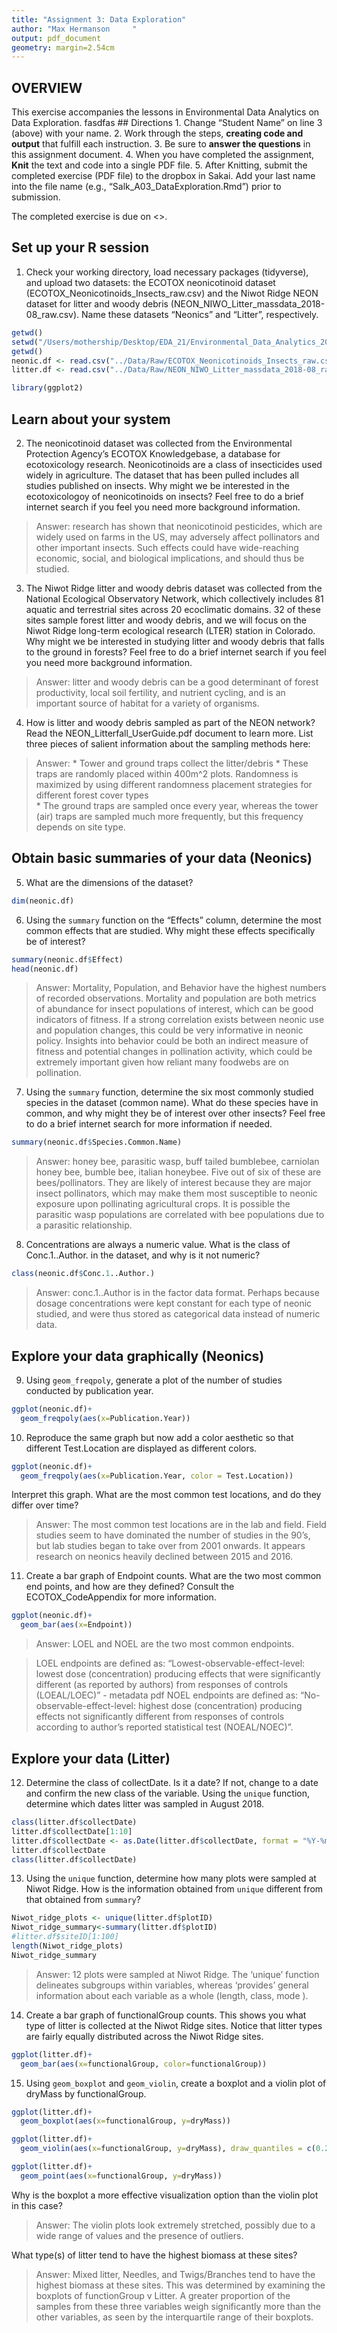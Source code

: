 ```yaml
---
title: "Assignment 3: Data Exploration"
author: "Max Hermanson     "
output: pdf_document
geometry: margin=2.54cm
---
```


## OVERVIEW

This exercise accompanies the lessons in Environmental Data Analytics on Data Exploration. 
fasdfas
## Directions
1. Change "Student Name" on line 3 (above) with your name.
2. Work through the steps, **creating code and output** that fulfill each instruction.
3. Be sure to **answer the questions** in this assignment document.
4. When you have completed the assignment, **Knit** the text and code into a single PDF file.
5. After Knitting, submit the completed exercise (PDF file) to the dropbox in Sakai. Add your last name into the file name (e.g., "Salk_A03_DataExploration.Rmd") prior to submission.

The completed exercise is due on <>.


## Set up your R session

1. Check your working directory, load necessary packages (tidyverse), and upload two datasets: the ECOTOX neonicotinoid dataset (ECOTOX_Neonicotinoids_Insects_raw.csv) and the Niwot Ridge NEON dataset for litter and woody debris (NEON_NIWO_Litter_massdata_2018-08_raw.csv). Name these datasets "Neonics" and "Litter", respectively. 
```r


getwd()
setwd("/Users/mothership/Desktop/EDA_21/Environmental_Data_Analytics_2021_2/Assignments")
getwd()
neonic.df <- read.csv("../Data/Raw/ECOTOX_Neonicotinoids_Insects_raw.csv", stringsAsFactors = TRUE)
litter.df <- read.csv("../Data/Raw/NEON_NIWO_Litter_massdata_2018-08_raw.csv")

library(ggplot2)
```

## Learn about your system

2. The neonicotinoid dataset was collected from the Environmental Protection Agency's ECOTOX Knowledgebase, a database for ecotoxicology research. Neonicotinoids are a class of insecticides used widely in agriculture. The dataset that has been pulled includes all studies published on insects. Why might we be interested in the ecotoxicologoy of neonicotinoids on insects? Feel free to do a brief internet search if you feel you need more background information. 

> Answer: research has shown that neonicotinoid pesticides, which are widely used on farms in the US, may adversely affect pollinators and other important insects. Such effects could have wide-reaching economic, social, and biological implications, and should thus be studied. 

3. The Niwot Ridge litter and woody debris dataset was collected from the National Ecological Observatory Network, which collectively includes 81 aquatic and terrestrial sites across 20 ecoclimatic domains. 32 of these sites sample forest litter and woody debris, and we will focus on the Niwot Ridge long-term ecological research (LTER) station in Colorado. Why might we be interested in studying litter and woody debris that falls to the ground in forests? Feel free to do a brief internet search if you feel you need more background information. 

> Answer: litter and woody debris can be a good determinant of forest productivity, local soil fertility, and nutrient cycling, and is an important source of habitat for a variety of organisms. 

4. How is litter and woody debris sampled as part of the NEON network? Read the NEON_Litterfall_UserGuide.pdf document to learn more. List three pieces of salient information about the sampling methods here: 

> Answer: 
* Tower and ground traps collect the litter/debris
* These traps are randomly placed within 400m^2 plots. Randomness is maximized by using different randomness placement strategies for different forest cover types  
* The ground traps are sampled once every year, whereas the tower (air) traps are sampled much more frequently, but this frequency depends on site type. 



## Obtain basic summaries of your data (Neonics)

5. What are the dimensions of the dataset?

```r
dim(neonic.df)
```

6. Using the `summary` function on the "Effects" column, determine the most common effects that are studied. Why might these effects specifically be of interest?
```r
summary(neonic.df$Effect)
head(neonic.df)

```

> Answer: Mortality, Population, and Behavior have the highest numbers of recorded observations. Mortality and population are both metrics of abundance for insect populations of interest, which can be good indicators of fitness. If a strong correlation exists between neonic use and population changes, this could be very informative in neonic policy. Insights into behavior could be both an indirect measure of fitness and potential changes in pollination activity, which could be extremely important given how reliant many foodwebs are on pollination. 

7. Using the `summary` function, determine the six most commonly studied species in the dataset (common name). What do these species have in common, and why might they be of interest over other insects? Feel free to do a brief internet search for more information if needed.

```r
summary(neonic.df$Species.Common.Name)

```

> Answer: honey bee, parasitic wasp, buff tailed bumblebee, carniolan honey bee, bumble bee, italian honeybee. Five out of six of these are bees/pollinators. They are likely of interest because they are major insect pollinators, which may make them most susceptible to neonic exposure upon pollinating agricultural crops. It is possible the parasitic wasp populations are correlated with bee populations due to a parasitic relationship. 

8. Concentrations are always a numeric value. What is the class of Conc.1..Author. in the dataset, and why is it not numeric?

```r
class(neonic.df$Conc.1..Author.)

```

> Answer: conc.1..Author is in the factor data format. Perhaps because dosage concentrations were kept constant for each type of neonic studied, and were thus stored as categorical data instead of numeric data. 



## Explore your data graphically (Neonics)

9. Using `geom_freqpoly`, generate a plot of the number of studies conducted by publication year. 
```r

ggplot(neonic.df)+
  geom_freqpoly(aes(x=Publication.Year))

```

10. Reproduce the same graph but now add a color aesthetic so that different Test.Location are displayed as different colors.
```r
ggplot(neonic.df)+
  geom_freqpoly(aes(x=Publication.Year, color = Test.Location))
```

Interpret this graph. What are the most common test locations, and do they differ over time?

> Answer: The most common test locations are in the lab and field. Field studies seem to have dominated the number of studies in the 90's, but lab studies began to take over from 2001 onwards. It appears research on neonics heavily declined between 2015 and 2016. 

11. Create a bar graph of Endpoint counts. What are the two most common end points, and how are they defined? Consult the ECOTOX_CodeAppendix for more information. 

```r

ggplot(neonic.df)+
  geom_bar(aes(x=Endpoint))
```

> Answer: LOEL and NOEL are the two most common endpoints. 

>LOEL endpoints are defined as: "Lowest-observable-effect-level: lowest dose (concentration) producing effects that were significantly different (as reported by authors) from responses of controls (LOEAL/LOEC)" - metadata pdf 
>NOEL endpoints are defined as: "No-observable-effect-level: highest dose (concentration) producing effects not significantly different from responses of controls according to author's reported statistical test (NOEAL/NOEC)". 

## Explore your data (Litter)

12. Determine the class of collectDate. Is it a date? If not, change to a date and confirm the new class of the variable. Using the `unique` function, determine which dates litter was sampled in August 2018. 
```r
class(litter.df$collectDate)
litter.df$collectDate[1:10]
litter.df$collectDate <- as.Date(litter.df$collectDate, format = "%Y-%m-%d")
litter.df$collectDate
class(litter.df$collectDate)
```

13. Using the `unique` function, determine how many plots were sampled at Niwot Ridge. How is the information obtained from `unique` different from that obtained from `summary`?

```r
Niwot_ridge_plots <- unique(litter.df$plotID)
Niwot_ridge_summary<-summary(litter.df$plotID)
#litter.df$siteID[1:100]
length(Niwot_ridge_plots)
Niwot_ridge_summary


```

> Answer: 12 plots were sampled at Niwot Ridge. The 'unique' function delineates subgroups within variables, whereas 'provides' general information about each variable as a whole (length, class, mode ). 

14. Create a bar graph of functionalGroup counts. This shows you what type of litter is collected at the Niwot Ridge sites. Notice that litter types are fairly equally distributed across the Niwot Ridge sites.
```r
ggplot(litter.df)+
  geom_bar(aes(x=functionalGroup, color=functionalGroup))
```

15. Using `geom_boxplot` and `geom_violin`, create a boxplot and a violin plot of dryMass by functionalGroup. 
```r
ggplot(litter.df)+
  geom_boxplot(aes(x=functionalGroup, y=dryMass))

ggplot(litter.df)+
  geom_violin(aes(x=functionalGroup, y=dryMass), draw_quantiles = c(0.25,0.5,0.75))

ggplot(litter.df)+
  geom_point(aes(x=functionalGroup, y=dryMass))
```

Why is the boxplot a more effective visualization option than the violin plot in this case?

> Answer: The violin plots look extremely stretched, possibly due to a wide range of values and the presence of outliers. 

What type(s) of litter tend to have the highest biomass at these sites? 

> Answer: Mixed litter, Needles, and Twigs/Branches tend to have the highest biomass at these sites. This was determined by examining the boxplots of functionGroup v Litter. A greater proportion of the samples from these three variables weigh significantly more than the other variables, as seen by the interquartile range of their boxplots.  